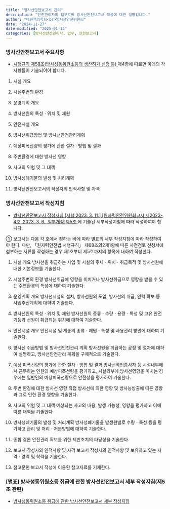 ```yaml
---
title: "방사선안전보고서 관리"
description: "안전관리자의 업무로써 방사선안전보고서 작성에 대한 설명입니다."
author: "대한핵의학회<br>방사선안전위원회"
date: "2024-11-27"
date-modified: "2025-01-13"
categories: [방사선안전관리자, 업무, 안전보고서]
---
```


### 방사선안전보고서 주요사항

-   <a href="../../law/nuclear_safety_enforcement_rule.qmd#제58조" 
       target="_blank" 
       class="text-primary" 
       data-bs-toggle="tooltip" 
       data-bs-html="true" 
       data-bs-placement="bottom"
       title="새로운창으로 열기">시행규칙 제58조(방사성동위원소등의 생산허가 신청 등) </a> 제4항에 따르면 아래의 각 사항들이 기술되어야 합니다.

::: {.callout-important title="규칙에 따라 방사선안전보고서에 적어야할 사항" collapse="open"}
1.  시설 개요

2.  시설주변의 환경

3.  운영계획 개요

4.  방사선원의 특성ㆍ위치 및 제원

5.  안전시설 개요

6.  방사선취급방법 및 방사선안전관리계획

7.  예상피폭선량의 평가에 관한 절차ㆍ방법 및 결과

8.  주변환경에 대한 방사선 영향

9.  사고의 위험 및 그 대책

10. 방사성폐기물의 발생 및 처리계획

11. 방사선안전보고서의 작성자의 인적사항 및 자격
:::

### 방사선안전보고서 작성지침

-   <a href="../../law/rsr_preperation_regulation.qmd#제5조" 
       target="_blank" 
       class="text-primary" 
       data-bs-toggle="tooltip" 
       data-bs-html="true" 
       data-bs-placement="bottom"
       title="새로운창으로 열기">방사선안전보고서 작성지침 \[시행 2023. 3. 11.\] \[원자력안전위원회고시 제2023-4호, 2023. 3. 6., 일부개정\]제5조 </a> 에 기술된 세부작성지침에 따라 작성하여야 합니다.

::: {.callout-important title="제5조(세부 작성지침)" collapse="open"}
① 보고서는 다음 각 호에서 정하는 바에 따라 별표의 세부 작성지침에 따라 작성하여야 한다. 다만, 「원자력안전법 시행규칙」 제68조의2제1항에 따른 사전검토 신청서에 첨부하는 서류를 작성하는 경우 제1호부터 제5호까지의 항목에 대하여 작성한다.

1.  시설 개요 방사선을 취급하는 사업 및 시설의 주체ㆍ위치ㆍ취급목적 및 방사선원에 대한 기본정보를 기술한다.

2.  시설주변의 환경 방사선취급에 영향을 미치거나 방사선취급으로 영향을 받을 수 있는 주변환경의 특성에 대하여 기술한다.

3.  운영계획 개요 방사선시설의 설치, 방사선원의 도입, 방사선의 취급, 인력 확보 등 사업추진계획에 대하여 기술한다.

4.  방사선원의 특성ㆍ위치 및 제원 방사선원의 종류ㆍ수량ㆍ용량ㆍ특성 및 고유 안전기능과 선원이 취급되는 위치에 대하여 기술한다.

5.  안전시설 개요 안전시설 및 계통의 종류ㆍ제원ㆍ특성 및 사용관리 방안에 대하여 기술한다.

6.  방사선 취급방법 및 방사선안전관리 계획 방사선원을 취급하는 공정 및 절차에 대하여 설명하고, 방사선안전관리 계획을 구체적으로 기술한다.

7.  예상 피폭선량의 평가에 관한 절차ㆍ방법 및 결과 방사선작업종사자 등 시설내부에서 근무하는 인원의 예상피폭선량을 평가하고, 시설외부에 방사선영향을 미치는 경우에는 일반인의 예상피폭선량으로 안전성을 평가하여 기술한다.

8.  주변 환경에 대한 방사선 영향 직접 방사선에 의한 영향 및 방사능방출에 따른 영향과 그로 인한 환경 영향을 기술한다.

9.  사고의 위험 및 그 대책 예상되는 사고의 내용, 발생 가능성, 영향을 평가하고 이에 따른 대책을 기술한다.

10. 방사성폐기물의 발생 및 처리계획 방사성폐기물을 발생원별로 수량ㆍ특성 등을 평가하고 관리 및 처리ㆍ처분방법에 대하여 기술한다.

11. 종합 결론 안전관리 확보를 위한 제반조치의 타당성을 기술한다.

12. 보고서 작성자의 인적사항 및 자격 보고서 작성자의 인적사항 및 보유하고 있는 자격ㆍ경력 및 학력을 기술한다.

13. 참고문헌 보고서 작성에 이용된 참고자료를 기재한다.
:::

### \[별표\] 방사성동위원소등 취급에 관한 방사선안전보고서 세부 작성지침(제5조 관련)

-   [방사성동위원소등 취급에 관한 방사선안전보고서 세부 작성지침](/archive/%5B별표%5D%20방사성동위원소등%20취급에%20관한%20방사선안전보고서%20세부%20작성지침(제5조%20관련)(방사선안전보고서%20작성지침).pdf)
